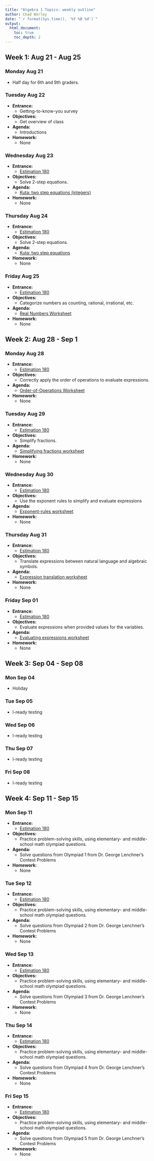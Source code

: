 ```yaml
---
title: "Algebra 1 Topics: weekly outline"
author: Chad Worley
date: "`r format(Sys.time(), '%Y %B %d')`"
output:
  html_document:
    toc: true
    toc_depth: 2
---
```


## Week 1: Aug 21 - Aug 25

### Monday Aug 21

* Half day for 6th and 9th graders.

### Tuesday Aug 22

* **Entrance:** 
  * Getting-to-know-you survey
* **Objectives:** 
  * Get overview of class
* **Agenda:** 
  * Introductions
* **Homework:**
  * None
  
### Wednesday Aug 23

* **Entrance:** 
  * [Estimation 180](https://estimation180.com/){target="_blank"}
* **Objectives:** 
  * Solve 2-step equations.
* **Agenda:** 
  * [Kuta: two step equations (integers)](https://cdn.kutasoftware.com/Worksheets/PreAlg/Two-Step%20Equations%20With%20Integers.pdf){target="_blank"}
* **Homework:**
  * None
  
### Thursday Aug 24

* **Entrance:** 
  * [Estimation 180](https://estimation180.com/){target="_blank"}
* **Objectives:** 
  * Solve 2-step equations.
* **Agenda:** 
  * [Kuta: two step equations](https://cdn.kutasoftware.com/Worksheets/Alg1/Two-Step%20Equations.pdf){target="_blank"}
* **Homework:**
  * None
  
### Friday Aug 25

* **Entrance:** 
  * [Estimation 180](https://estimation180.com/){target="_blank"}
* **Objectives:** 
  * Categorize numbers as counting, rational, irrational, etc.
* **Agenda:** 
  * [Real Numbers Worksheet](https://drive.google.com/file/d/1g9ocH8kj57xVqGSiqj6Ey2G1MVpKN5_n/view?usp=drive_link){target="_blank"}
* **Homework:**
  * None

## Week 2: Aug 28 - Sep 1

### Monday Aug 28

* **Entrance:** 
  * [Estimation 180](https://estimation180.com/){target="_blank"}
* **Objectives:** 
  * Correctly apply the order of operations to evaluate expressions.
* **Agenda:** 
  * [Order-of-Operations Worksheet](https://drive.google.com/file/d/1Uejis5TCCsnLlPzMRmK3NHnODxFdhn20/view?usp=drive_link){target="_blank"}
* **Homework:**
  * None
  
### Tuesday Aug 29

* **Entrance:** 
  * [Estimation 180](https://estimation180.com/){target="_blank"}
* **Objectives:** 
  * Simplify fractions.
* **Agenda:** 
  * [Simplifying fractions worksheet](https://drive.google.com/file/d/12gruU-BfSaf9r6c_0l_hmgRC6k4KhvgS/view?usp=drive_link){target="_blank"}
* **Homework:**
  * None

### Wednesday Aug 30

* **Entrance:** 
  * [Estimation 180](https://estimation180.com/){target="_blank"}
* **Objectives:** 
  * Use the exponent rules to simplify and evaluate expressions
* **Agenda:** 
  * [Exponent-rules worksheet](https://drive.google.com/file/d/19TSZnQWgvTQB0Vq4TU6eZOLGn1OROwsg/view?usp=drive_link){target="_blank"}
* **Homework:**
  * None

### Thursday Aug 31

* **Entrance:** 
  * [Estimation 180](https://estimation180.com/){target="_blank"}
* **Objectives:** 
  * Translate expressions between natural language and algebraic symbols.
* **Agenda:** 
  * [Expression translation worksheet](https://drive.google.com/file/d/1LeHWQ8YF-yxgpw0PWfxeCFnm32GYkVKN/view?usp=drive_link){target="_blank"}
* **Homework:**
  * None

### Friday Sep 01

* **Entrance:** 
  * [Estimation 180](https://estimation180.com/){target="_blank"}
* **Objectives:** 
  * Evaluate expressions when provided values for the variables.
* **Agenda:** 
  * [Evaluating expressions worksheet](https://drive.google.com/file/d/1oMgNJlcuWbSvyTe4-H6B_PkwjuSdgQIo/view?usp=drive_link){target="_blank"}
* **Homework:**
  * None
  
## Week 3: Sep 04 - Sep 08

### Mon Sep 04

* Holiday

### Tue Sep 05

* I-ready testing

### Wed Sep 06

* I-ready testing

### Thu Sep 07

* I-ready testing

### Fri Sep 08

* I-ready testing

## Week 4: Sep 11 - Sep 15

### Mon Sep 11

* **Entrance:** 
  * [Estimation 180](https://estimation180.com/){target="_blank"}
* **Objectives:** 
  * Practice problem-solving skills, using elementary- and middle-school math olympiad questions.
* **Agenda:** 
  * Solve questions from Olympiad 1 from Dr. George Lenchner's Contest Problems
* **Homework:**
  * None
  
### Tue Sep 12

* **Entrance:** 
  * [Estimation 180](https://estimation180.com/){target="_blank"}
* **Objectives:** 
  * Practice problem-solving skills, using elementary- and middle-school math olympiad questions.
* **Agenda:** 
  * Solve questions from Olympiad 2 from Dr. George Lenchner's Contest Problems
* **Homework:**
  * None
  
### Wed Sep 13

* **Entrance:** 
  * [Estimation 180](https://estimation180.com/){target="_blank"}
* **Objectives:** 
  * Practice problem-solving skills, using elementary- and middle-school math olympiad questions.
* **Agenda:** 
  * Solve questions from Olympiad 3 from Dr. George Lenchner's Contest Problems
* **Homework:**
  * None
  
### Thu Sep 14

* **Entrance:** 
  * [Estimation 180](https://estimation180.com/){target="_blank"}
* **Objectives:** 
  * Practice problem-solving skills, using elementary- and middle-school math olympiad questions.
* **Agenda:** 
  * Solve questions from Olympiad 4 from Dr. George Lenchner's Contest Problems
* **Homework:**
  * None
  
### Fri Sep 15

* **Entrance:** 
  * [Estimation 180](https://estimation180.com/){target="_blank"}
* **Objectives:** 
  * Practice problem-solving skills, using elementary- and middle-school math olympiad questions.
* **Agenda:** 
  * Solve questions from Olympiad 5 from Dr. George Lenchner's Contest Problems
* **Homework:**
  * None
  

